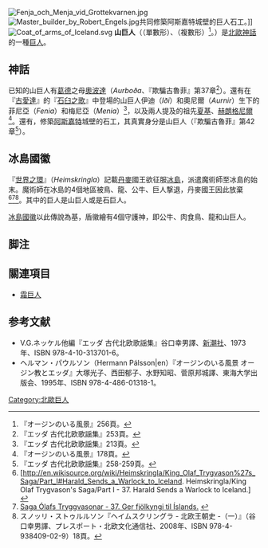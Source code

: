 [[File:Fenja_och_Menja_vid_Grottekvarnen.jpg|thumb]]
[[File:Master_builder_by_Robert_Engels.jpg|thumb]]共同修築阿斯嘉特城壁的巨人石工。]]
[[File:Coat_of_arms_of_Iceland.svg|thumb]]
{{Wiktionarypar|en:bergrisi}} 
'''山巨人'''（{{lang-non|bergrisi}}（單數形）、{{lang|non|bergrisar}}（複數形）<ref>『オージンのいる風景』256頁。</ref>。{{lang-en|Mountain Giants}}）是[[北歐神話|北歐神話]]的一種[[巨人|巨人]]。

== 神話 ==
已知的山巨人有[[葛德|葛德]]之母[[奧波達|奧波達]]（''Aurboða''、『欺騙古魯菲』第37章<ref>『エッダ 古代北欧歌謡集』253頁。</ref>）。還有在『[[古愛達|古愛達]]』的『[[石臼之歌|石臼之歌]]』中登場的山巨人伊迪（''Iði''）和奧尼爾（''Aurnir''）生下的菲尼亞（''Fenia''）和梅尼亞（''Menia''）<ref>『エッダ 古代北欧歌謡集』213頁。</ref>，以及兩人提及的祖先[[夏基|夏基]]、[[赫朗格尼爾|赫朗格尼爾]]<ref>『オージンのいる風景』178頁。</ref>。還有，修築[[阿斯嘉特|阿斯嘉特]]城壁的石工，其真實身分是山巨人（『欺騙古魯菲』第42章<ref>『エッダ 古代北欧歌謡集』258-259頁。</ref>）。

== 冰島國徽 ==
『[[世界之環|世界之環]]』（''Heimskringla''）記載[[丹麥|丹麥]]國王欲征服[[冰島|冰島]]，派遣魔術師至冰島的始末。魔術師在冰島的4個地區被鳥、龍、公牛、巨人撃退，丹麥國王因此放棄<ref>[http://en.wikisource.org/wiki/Heimskringla/King_Olaf_Trygvason%27s_Saga/Part_I#Harald_Sends_a_Warlock_to_Iceland. Heimskringla/King Olaf Trygvason's Saga/Part I - 37. Harald Sends a Warlock to Iceland.] {{Wayback|url=http://en.wikisource.org/wiki/Heimskringla/King_Olaf_Trygvason%27s_Saga/Part_I#Harald_Sends_a_Warlock_to_Iceland. |date=20150116033858 }} {{en icon}}</ref><ref>[http://www.heimskringla.no/wiki/Saga_%C3%93lafs_Tryggvasonar Saga Ólafs Tryggvasonar - 37. Ger fjölkyngi til Íslands.] {{non icon}}</ref><ref>スノッリ・ストゥルルソン『ヘイムスクリングラ - 北欧王朝史 -（一）』（谷口幸男譯、プレスポート・北欧文化通信社、2008年、ISBN 978-4-938409-02-9）18頁。</ref>。其中的巨人是山巨人或是石巨人。

[[冰島國徽|冰島國徽]]以此傳說為基，盾徽繪有4個守護神，即公牛、肉食鳥、龍和山巨人。

== 脚注 ==
{{reflist}}

== 關連項目 ==
* [[霜巨人|霜巨人]]

== 参考文献 ==
* V.G.ネッケル他編『エッダ 古代北欧歌謡集』谷口幸男譯、[[新潮社|新潮社]]、1973年、ISBN 978-4-10-313701-6。
* ヘルマン・パウルソン（Hermann Pálsson|en）『オージンのいる風景 オージン教とエッダ』大塚光子、西田郁子、水野知昭、菅原邦城譯、東海大学出版会、1995年、ISBN 978-4-486-01318-1。

{{北歐神話}}
[[Category:北歐巨人|Category:北歐巨人]]